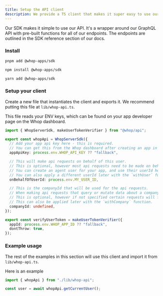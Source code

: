 ```yaml
---
title: Setup the API client
description: We provide a TS client that makes it super easy to use our API. We highly recommend you use this client.
---
```


Our SDK makes it simple to use our API. It's a wrapper around our GraphQL API with pre-built functions for all of our endpoints. The endpoints are outlined in the SDK reference section of our docs.



### Install


<CodeGroup>

```bash pnpm
pnpm add @whop-apps/sdk
```

```bash npm
npm install @whop-apps/sdk
```

```bash yarn
yarn add @whop-apps/sdk
```

</CodeGroup>

### Setup your client

Create a new file that instantiates the client and exports it. We recommend putting this file at `lib/whop-api.ts`.

This file reads your ENV keys, which can be found on your app developer page on the Whop dashboard.

```ts
import { WhopServerSdk, makeUserTokenVerifier } from "@whop/api";

export const whopApi = WhopServerSdk({
  // Add your app api key here - this is required.
  // You can get this from the Whop dashboard after creating an app in the "API Keys" section.
  appApiKey: process.env.WHOP_API_KEY ?? "fallback",

  // This will make api requests on behalf of this user.
  // This is optional, however most api requests need to be made on behalf of a user.
  // You can create an agent user for your app, and use their userId here.
  // You can also apply a different userId later with the `withUser` function.
  onBehalfOfUserId: process.env.MY_USER_ID,

  // This is the companyId that will be used for the api requests.
  // When making api requests that query or mutate data about a company, you need to specify the companyId.
  // This is optional, however if not specified certain requests will fail.
  // This can also be applied later with the `withCompany` function.
  companyId: undefined,
});

export const verifyUserToken = makeUserTokenVerifier({
  appId: process.env.WHOP_APP_ID ?? "fallback",
  dontThrow: true,
});

```

### Example usage
The rest of the examples in this section will use this client and import it from `lib/whop-api.ts`.

Here is an example

```ts
import { whopApi } from "./lib/whop-api";

const user = await whopApi.getCurrentUser();
```

